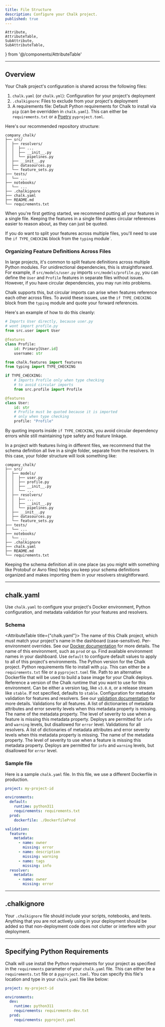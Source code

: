 ```yaml
---
title: File Structure
description: Configure your Chalk project.
published: true
---
```


    Attribute,
    AttributeTable,
    SubAttribute,
    SubAttributeTable,
} from '@/components/AttributeTable'

---

## Overview

Your Chalk project's configuration is shared across the following files:

1. `chalk.yaml` (or `chalk.yml`): Configuration for your project's deployment
2. `.chalkignore`: Files to exclude from your project's deployment
3. A requirements file: Default Python requirements for Chalk to install via `pip` (can be overridden in `chalk.yaml`).
This can either be `requirements.txt` or a [Poetry](https://python-poetry.org/) `pyproject.toml`.

Here's our recommended repository structure:

```
company_chalk/
├── src/
│  ├── resolvers/
│  │  ├── ...
│  │  ├── __init__.py
│  │  └── pipelines.py
│  ├── __init__.py
│  ├── datasources.py
│  └── feature_sets.py
├── tests/
│  └── ...
├── notebooks/
│  └── ...
├── .chalkignore
├── chalk.yaml
├── README.md
└── requirements.txt
```

When you're first getting started, we recommend putting all your features in a single
file. Keeping the features in a single file makes circular references easier to reason
about, as they can just be quoted.

If you do want to split your features across multiple files, you'll need to use the `if TYPE_CHECKING` block from the `typing` module`.

### Organizing Feature Definitions Across Files

In large projects, it's common to split feature definitions across multiple Python modules.
For unidirectional dependencies, this is straightforward. For example, if `src/models/user.py` imports
`src/models/profile.py`, you can define the `User` and `Profile` features in separate files without
issues. However, if you have circular dependencies, you may run into problems.

Chalk supports this, but circular imports can arise when features reference each other across files.
To avoid these issues, use the `if TYPE_CHECKING` block from the `typing` module and quote your forward references.

Here's an example of how to do this cleanly:

```python src/models/profile.py
# Imports User directly, because user.py
# wont import profile.py
from src.user import User

@features
class Profile:
    id: Primary[User.id]
    username: str
```

```python src/models/user.py
from chalk.features import features
from typing import TYPE_CHECKING

if TYPE_CHECKING:
    # Imports Profile only when type checking
    # to avoid circular imports
    from src.profile import Profile

@features
class User:
    id: str
    # Profile must be quoted because it is imported
    # only when type checking
    profile: "Profile"
```

By quoting imports inside `if TYPE_CHECKING`,
you avoid circular dependency errors while still
maintaining type safety and feature linkage.

In a project with features living in different files, we recommend that the schema definition
all live in a single folder, separate from the resolvers. In this case, your folder structure
will look something like:

```
company_chalk/
├── src/
│  ├── models/
│  │  ├── user.py
│  │  ├── profile.py
│  │  ├── __init__.py
│  │  └── ...
│  ├── resolvers/
│  │  ├── ...
│  │  ├── __init__.py
│  │  └── pipelines.py
│  ├── __init__.py
│  ├── datasources.py
│  └── feature_sets.py
├── tests/
│  └── ...
├── notebooks/
│  └── ...
├── .chalkignore
├── chalk.yaml
├── README.md
└── requirements.txt
```

Keeping the schema definition all in one place (as you might with something like Protobuf or Avro files)
helps you keep your schema definitions organized and makes importing them in your resolvers straightforward.

---

## chalk.yaml

Use `chalk.yaml` to configure your project's Docker environment, Python configuration, and metadata validation for your
features and resolvers.

### Schema
<AttributeTable title={"chalk.yaml"}>
<Attribute field='project' kind='str'>
  The name of this Chalk project, which must match your project's name in the dashboard (case-sensitive).
</Attribute>
<Attribute field='environments' kind='dictionary'>
  Per-environment overrides. See our <a href="/docs/docker">Docker documentation</a> for more details.
  <SubAttributeTable title=''>
    <SubAttribute field='[environment_name]' kind='dictionary'>
      The name of this environment, such as <code>prod</code> or <code>qa</code>. Find available environment names in
      your dashboard. Use <code>default</code> to configure default values to apply to all of this project's
      environments.
      <SubAttributeTable title=''>
        <SubAttribute field='runtime' kind='"python310" | "python311"'>
          The Python version for the Chalk project.
        </SubAttribute>
        <SubAttribute field='requirements' kind='str'>
          Python requirements file to install with <code>pip</code>. This can either be a `requirements.txt` file or
            a `pyproject.toml` file.
        </SubAttribute>
        <SubAttribute field='dockerfile' kind='str'>
          Path to an alternative Dockerfile that will be used to build a base image for your Chalk deploys.
        </SubAttribute>
        <SubAttribute field='platform_version' kind='str'>
          Reference a version of the Chalk runtime that you want to use for this environment. Can be either a version
          tag, like `v3.0.0`, or a release stream like `stable`. If not specified, defaults to `stable`.
        </SubAttribute>
      </SubAttributeTable>
    </SubAttribute>
  </SubAttributeTable>
</Attribute>
<Attribute field='validation' kind='dictionary'>
  Configuration for metadata validation for features and resolvers. See our <a href="/docs/validation#feature-validation-requirements">validation
  documentation</a> for more details.
  <SubAttributeTable title=''>
    <SubAttribute field='feature' kind='dictionary'>
      Validations for all features.
      <SubAttributeTable title=''>
        <SubAttribute field='metadata' kind='list'>
          A list of dictionaries of metadata attributes and error severity levels when this metadata property is
          missing.
            <SubAttributeTable title=''>
              <SubAttribute field='name' kind='"description" | "owner" | "tags"'>
                The name of the metadata property.
              </SubAttribute>
              <SubAttribute field='missing' kind='"info" | "warning" | "error"'>
                The level of severity to use when a feature is missing this metadata property. Deploys are permitted for
                <code>info</code> and <code>warning</code> levels, but disallowed for `error` level.
              </SubAttribute>
            </SubAttributeTable>
        </SubAttribute>
      </SubAttributeTable>
    </SubAttribute>
    <SubAttribute field='resolver' kind='dictionary'>
      Validations for all resolvers.
      <SubAttributeTable title=''>
        <SubAttribute field='metadata' kind='list'>
          A list of dictionaries of metadata attributes and error severity levels when this metadata property is
          missing.
            <SubAttributeTable title=''>
              <SubAttribute field='name' kind='"description" | "owner" | "tags"'>
                The name of the metadata property.
              </SubAttribute>
              <SubAttribute field='missing' kind='"info" | "warning" | "error"'>
                The level of severity to use when a feature is missing this metadata property. Deploys are permitted for
                <code>info</code> and <code>warning</code> levels, but disallowed for `error` level.
              </SubAttribute>
            </SubAttributeTable>
        </SubAttribute>
      </SubAttributeTable>
    </SubAttribute>
  </SubAttributeTable>
</Attribute>
</AttributeTable>

### Sample file

Here is a sample `chalk.yaml` file. In this file, we use a different Dockerfile in production.

```yaml
project: my-project-id

environments:
  default:
    runtime: python311
    requirements: requirements.txt
  prod:
    dockerfile: ./DockerfileProd

validation:
  feature:
    metadata:
      - name: owner
        missing: error
      - name: description
        missing: warning
      - name: tags
        missing: info
  resolver:
    metadata:
      - name: owner
        missing: error
```

---

## .chalkignore
Your `.chalkignore` file should include your scripts, notebooks, and tests. Anything that you are not actively using in
your deployment should be added so that non-deployment code does not clutter or interfere with your deployment.

---

## Specifying Python Requirements

Chalk will use install the Python requirements for your project as specified in the `requirements` parameter of your `chalk.yaml`
file. This can either be a `requirements.txt` file or a `pyproject.toml`. You can specify this file's location 
and type in your `chalk.yaml` file like below: 

```yaml 
project: my-project-id

environments:
  dev:
    runtime: python311
    requirements: requirements-dev.txt
  prod:
    requirements: pyproject.yaml
```
